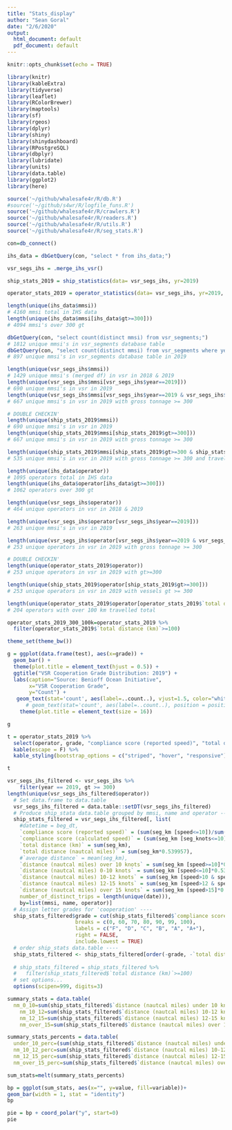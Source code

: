 ```yaml
---
title: "Stats_display"
author: "Sean Goral"
date: "2/6/2020"
output:
  html_document: default
  pdf_document: default
---
```


```r
knitr::opts_chunk$set(echo = TRUE)
```

```r
library(knitr)
library(kableExtra)
library(tidyverse)
library(leaflet)
library(RColorBrewer)
library(maptools)
library(sf)
library(rgeos)
library(dplyr)
library(shiny)
library(shinydashboard)
library(RPostgreSQL)
library(dbplyr)
library(lubridate)
library(units)
library(data.table)
library(ggplot2)
library(here)
```

```r
source('~/github/whalesafe4r/R/db.R')
#source('~/github/s4wr/R/logfile_funs.R')
source('~/github/whalesafe4r/R/crawlers.R')
source('~/github/whalesafe4r/R/readers.R')
source('~/github/whalesafe4r/R/utils.R')
source('~/github/whalesafe4r/R/seg_stats.R')
```

```r
con=db_connect()

ihs_data = dbGetQuery(con, "select * from ihs_data;")

vsr_segs_ihs = .merge_ihs_vsr()
```

```r
ship_stats_2019 = ship_statistics(data= vsr_segs_ihs, yr=2019)

operator_stats_2019 = operator_statistics(data= vsr_segs_ihs, yr=2019, tonnage = 300) 

```

```r
length(unique(ihs_data$mmsi))
# 4160 mmsi total in IHS data
length(unique(ihs_data$mmsi[ihs_data$gt>=300]))
# 4094 mmsi's over 300 gt

dbGetQuery(con, "select count(distinct mmsi) from vsr_segments;")
# 1812 unique mmsi's in vsr_segments database table
dbGetQuery(con, "select count(distinct mmsi) from vsr_segments where year = 2019;")
# 897 unique mmsi's in vsr_segments database table in 2019

length(unique(vsr_segs_ihs$mmsi))
# 1429 unique mmsi's (merged df) in vsr in 2018 & 2019
length(unique(vsr_segs_ihs$mmsi[vsr_segs_ihs$year==2019]))
# 690 unique mmsi's in vsr in 2019
length(unique(vsr_segs_ihs$mmsi[vsr_segs_ihs$year==2019 & vsr_segs_ihs$gt>=300]))
# 667 unique mmsi's in vsr in 2019 with gross tonnage >= 300

# DOUBLE CHECKIN'
length(unique(ship_stats_2019$mmsi))
# 690 unique mmsi's in vsr in 2019
length(unique(ship_stats_2019$mmsi[ship_stats_2019$gt>=300]))
# 667 unique mmsi's in vsr in 2019 with gross tonnage >= 300

length(unique(ship_stats_2019$mmsi[ship_stats_2019$gt>=300 & ship_stats_2019$`total distance (km)`>=100]))
# 535 unique mmsi's in vsr in 2019 with gross tonnage >= 300 and travelled >= 100 km

```

```r

length(unique(ihs_data$operator))
# 1095 operators total in IHS data
length(unique(ihs_data$operator[ihs_data$gt>=300]))
# 1062 operators over 300 gt

length(unique(vsr_segs_ihs$operator))
# 464 unique operators in vsr in 2018 & 2019

length(unique(vsr_segs_ihs$operator[vsr_segs_ihs$year==2019]))
# 263 unique mmsi's in vsr in 2019

length(unique(vsr_segs_ihs$operator[vsr_segs_ihs$year==2019 & vsr_segs_ihs$gt>=300]))
# 253 unique operators in vsr in 2019 with gross tonnage >= 300

# DOUBLE CHECKIN'
length(unique(operator_stats_2019$operator))
# 253 unique operators in vsr in 2019 with gt>=300

length(unique(ship_stats_2019$operator[ship_stats_2019$gt>=300]))
# 253 unique operators in vsr in 2019 with vessels gt >= 300

length(unique(operator_stats_2019$operator[operator_stats_2019$`total distance (km)`>=100]))
# 204 operators with over 100 km travelled total

```

```r

operator_stats_2019_300_100k=operator_stats_2019 %>% 
  filter(operator_stats_2019$`total distance (km)`>=100)

theme_set(theme_bw()) 

g = ggplot(data.frame(test), aes(x=grade)) +
  geom_bar() +  
  theme(plot.title = element_text(hjust = 0.5)) + 
  ggtitle("VSR Cooperation Grade Distribution: 2019") + 
  labs(caption="Source: Benioff Ocean Initiative",
       x="VSR Cooperation Grade",
       y="Count") +
   geom_text(stat='count', aes(label=..count..), vjust=1.5, color="white")+
      # geom_text(stat='count', aes(label=..count..), position = position_stack(vjust = 0.5),size=4, color = "white") + 
    theme(plot.title = element_text(size = 16))

g

```



```r

t = operator_stats_2019 %>% 
  select(operator, grade, "compliance score (reported speed)", "total distance (km)", "total distance (nautcal miles)", "distance (nautcal miles) under 10 knots", "distance (nautcal miles) over 10 knots") %>% 
  kable(escape = F) %>%
  kable_styling(bootstrap_options = c("striped", "hover", "responsive")) 

t
```


```r
vsr_segs_ihs_filtered <- vsr_segs_ihs %>% 
    filter(year == 2019, gt >= 300) 
length(unique(vsr_segs_ihs_filtered$operator))
  # Set data.frame to data.table 
  vsr_segs_ihs_filtered = data.table::setDT(vsr_segs_ihs_filtered)
  # Produce ship_stata data.table grouped by mmsi, name and operator ----
  ship_stats_filtered = vsr_segs_ihs_filtered[, list(
    #datetime = beg_dt,
    `compliance score (reported speed)` = (sum(seg_km [speed<=10])/sum(seg_km))*100,
    `compliance score (calculated speed)` = (sum(seg_km [seg_knots<=10])/sum(seg_km))*100,
    `total distance (km)` = sum(seg_km),
    `total distance (nautcal miles)` = sum(seg_km*0.539957),
    #`average distance` = mean(seg_km),
    `distance (nautcal miles) over 10 knots` = sum(seg_km [speed>=10]*0.539957),
    `distance (nautcal miles) 0-10 knots` = sum(seg_km [speed<=10]*0.539957),
    `distance (nautcal miles) 10-12 knots` = sum(seg_km [speed>10 & speed<=12]*0.539957),
    `distance (nautcal miles) 12-15 knots` = sum(seg_km [speed>12 & speed<=15]*0.539957),
    `distance (nautcal miles) over 15 knots` = sum(seg_km [speed>15]*0.539957),
    number_of_distinct_trips = length(unique(date))),
    by=list(mmsi, name, operator)]
  # Assign letter grades for 'cooperation' ----
  ship_stats_filtered$grade = cut(ship_stats_filtered$`compliance score (reported speed)`,
                      breaks = c(0, 60, 70, 80, 90, 99, 100),
                      labels = c("F", "D", "C", "B", "A", "A+"),
                      right = FALSE,
                      include.lowest = TRUE)
  # order ship_stats data.table ----
  ship_stats_filtered <- ship_stats_filtered[order(-grade, -`total distance (nautcal miles)`)]
  
  # ship_stats_filtered = ship_stats_filtered %>% 
  #   filter(ship_stats_filtered$`total distance (km)`>=100)
  # set options...
  options(scipen=999, digits=3)
```

```r

summary_stats = data.table(  
  nm_0_10=sum(ship_stats_filtered$`distance (nautcal miles) under 10 knots`),
    nm_10_12=sum(ship_stats_filtered$`distance (nautcal miles) 10-12 knots`),
    nm_12_15=sum(ship_stats_filtered$`distance (nautcal miles) 12-15 knots`),
    nm_over_15=sum(ship_stats_filtered$`distance (nautcal miles) over 15 knots`))

summary_stats_percents = data.table(  
  under_10_perc=(sum(ship_stats_filtered$`distance (nautcal miles) under 10 knots`)/sum(ship_stats_filtered$`total distance (nautcal miles)`)),
  nm_10_12_perc=sum(ship_stats_filtered$`distance (nautcal miles) 10-12 knots`)/sum(ship_stats_filtered$`total distance (nautcal miles)`),
  nm_12_15_perc=sum(ship_stats_filtered$`distance (nautcal miles) 12-15 knots`)/sum(ship_stats_filtered$`total distance (nautcal miles)`),
  nm_over_15_perc=sum(ship_stats_filtered$`distance (nautcal miles) over 15 knots`)/sum(ship_stats_filtered$`total distance (nautcal miles)`))

sum_stats=melt(summary_stats_percents)
```

```r

bp = ggplot(sum_stats, aes(x="", y=value, fill=variable))+
geom_bar(width = 1, stat = "identity") 
bp

pie = bp + coord_polar("y", start=0)
pie
```


